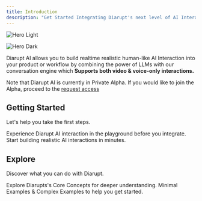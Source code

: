 ```yaml
---
title: Introduction
description: "Get Started Integrating Diarupt's next level of AI Interaction."
---
```


<img
  className="block dark:hidden"
  src="/images/hero-light.svg"
  alt="Hero Light"
/>

<img
  className="hidden dark:block"
  src="/images/hero-dark.svg"
  alt="Hero Dark"
/>

Diarupt AI allows you to build realtime realistic human-like AI Interaction into your product or workflow by 
combining the power of LLMs with our conversation engine which **Supports both video & voice-only interactions.**

<Info>
  Note that Diarupt AI is currently in Private Alpha. If you would like to join the Alpha, proceed to the <a href="https://diarupt.ai/early-access">request access</a>
</Info>

## Getting Started
Let's help you take the first steps.

<CardGroup cols={2}>
  <Card
    title="Try out in Playground"
    icon="play"
    href="https://app.diarupt.ai/playground"
  >
    Experience Diarupt AI interaction in the playground before you integrate.
  </Card>
  <Card
    title="Quick Start"
    icon="code"
    href="/quickstart"
  >
    Start building realistic AI interactions in minutes.
  </Card>
</CardGroup>

## Explore

Discover what you can do with Diarupt.

<CardGroup cols={2}>
  <Card
    title="Core Concepts"
    icon="stars"
    href="/core"
  >
    Explore Diarupts's Core Concepts for deeper understanding.
  </Card>
  <Card
    title="Examples"
    icon="github"
    href="https://github.com/Diarupt/examples"
  >
    Minimal Examples & Complex Examples to help you get started.
  </Card>
</CardGroup>
